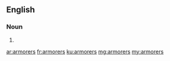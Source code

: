 ==English==

===Noun===
{{head|en}}

# {{plural of|armorer}}

[[ar:armorers]]
[[fr:armorers]]
[[ku:armorers]]
[[mg:armorers]]
[[my:armorers]]